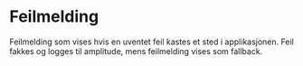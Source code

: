 

<Meta of={FeilStories} />

# Feilmelding

Feilmelding som vises hvis en uventet feil kastes et sted i applikasjonen.
Feil fakkes og logges til amplitude, mens feilmelding vises som fallback.

<Canvas of={FeilStories.ErrorBoundaryFeil} />
